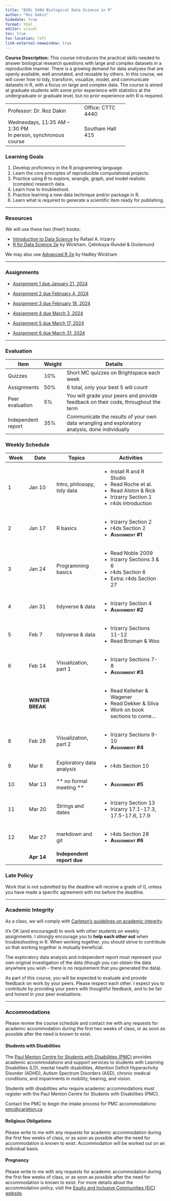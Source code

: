 ```yaml
---
title: "BIOL 5404 Biological Data Science in R"
author: "Roz Dakin"
hidedate: true
format: html
editor: visual
toc: true
toc-location: left
link-external-newwindow: true
---
```


**Course Description:** This course introduces the practical skills needed to answer biological research questions with large and complex datasets in a reproducible manner. There is a growing demand for data analyses that are openly available, well annotated, and reusable by others. In this course, we will cover how to tidy, transform, visualize, model, and communicate datasets in R, with a focus on large and complex data. The course is aimed at graduate students with some prior experience with statistics at the undergraduate or graduate level, but no prior experience with R is required.

+---------------------------------+-------------------+
| Professor: Dr. Roz Dakin        | Office: CTTC 4440 |
+---------------------------------+-------------------+
| Wednesdays, 11:35 AM – 1:30 PM\ | Southam Hall 415  |
| In person, synchronous course   |                   |
+---------------------------------+-------------------+

### Learning Goals

1)  Develop proficiency in the R programming language.
2)  Learn the core principles of reproducible computational projects.
3)  Practice using R to explore, wrangle, graph, and model realistic (complex) research data.
4)  Learn how to troubleshoot.
5)  Practice learning a new data technique and/or package in R.
6)  Learn what is required to generate a scientific item ready for publishing.

------------------------------------------------------------------------

### Resources

We will use these two (free!) books:

-   [Introduction to Data Science](http://rafalab.dfci.harvard.edu/dsbook-part-1/) by Rafael A. Irizarry
-   [R for Data Science 2e](https://r4ds.hadley.nz/) by Wickham, Çetinkaya-Rundel & Grolemund

We may also use [Advanced R 2e](https://adv-r.hadley.nz/) by Hadley Wickham

------------------------------------------------------------------------

### Assignments {#assignments}

-   [Assignment 1 due January 21, 2024](assignment_1.html)

-   [Assignment 2 due February 4, 2024](assignment_2.html)

-   [Assignment 3 due February 18, 2024](assignment_3.html)

-   [Assignment 4 due March 3, 2024](assignment_4.html)

-   [Assignment 5 due March 17, 2024](assignment_5.html)

-   [Assignment 6 due March 31, 2024](assignment_6.html)

------------------------------------------------------------------------

### Evaluation

+--------------------+----------+------------------------------------------------------------------------------------------------+
| Item               | Weight   | Details                                                                                        |
+====================+==========+================================================================================================+
| Quizzes            | 10%      | Short MC quizzes on Brightspace each week                                                      |
+--------------------+----------+------------------------------------------------------------------------------------------------+
| Assignments        | 50%      | 6 total, only your best 5 will count                                                           |
+--------------------+----------+------------------------------------------------------------------------------------------------+
| Peer evaluation    | 5%       | You will grade your peers and provide feedback on their code, throughout the term              |
+--------------------+----------+------------------------------------------------------------------------------------------------+
| Independent report | 35%      | Communicate the results of your own data wrangling and exploratory analysis, done individually |
+--------------------+----------+------------------------------------------------------------------------------------------------+

### Weekly Schedule

+-------------+------------------+-----------------------------+-----------------------------------------+
| Week        | Date             | Topics                      | Activities                              |
+=============+==================+=============================+=========================================+
| 1           | Jan 10           | Intro, philosopy, tidy data | -   Install R and R Studio              |
|             |                  |                             | -   Read Roche et al.                   |
|             |                  |                             | -   Read Alston & Rick                  |
|             |                  |                             | -   Irizarry Section 1                  |
|             |                  |                             | -   r4ds Introduction                   |
+-------------+------------------+-----------------------------+-----------------------------------------+
| 2           | Jan 17           | R basics                    | -   Irizarry Section 2                  |
|             |                  |                             | -   r4ds Section 2                      |
|             |                  |                             | -   [**Assignment #1**]{.smallcaps}     |
+-------------+------------------+-----------------------------+-----------------------------------------+
| 3           | Jan 24           | Programming basics          | -   Read Noble 2009                     |
|             |                  |                             | -   Irizarry Sections 3 & 6             |
|             |                  |                             | -   r4ds Section 6                      |
|             |                  |                             | -   Extra: r4ds Section 27              |
+-------------+------------------+-----------------------------+-----------------------------------------+
| 4           | Jan 31           | tidyverse & data            | -   Irizarry Section 4                  |
|             |                  |                             | -   [**Assignment #2**]{.smallcaps}     |
+-------------+------------------+-----------------------------+-----------------------------------------+
| 5           | Feb 7            | tidyverse & data            | -   Irizarry Sections 11-12             |
|             |                  |                             | -   Read Broman & Woo                   |
+-------------+------------------+-----------------------------+-----------------------------------------+
| 6           | Feb 14           | Visualization, part 1       | -   Irizarry Sections 7-8               |
|             |                  |                             | -   [**Assignment #3**]{.smallcaps}     |
+-------------+------------------+-----------------------------+-----------------------------------------+
|             | **WINTER BREAK** |                             | -   Read Kelleher & Wagener             |
|             |                  |                             | -   Read Dekker & Silva                 |
|             |                  |                             | -   Work on book sections to come...    |
+-------------+------------------+-----------------------------+-----------------------------------------+
| 8           | Feb 28           | Visualization, part 2       | -   Irizarry Sections 9-10              |
|             |                  |                             | -   [**Assignment #4**]{.smallcaps}     |
+-------------+------------------+-----------------------------+-----------------------------------------+
| 9           | Mar 6            | Exploratory data analysis   | -   r4ds Section 10                     |
+-------------+------------------+-----------------------------+-----------------------------------------+
| 10          | Mar 13           | \*\* no formal meeting \*\* | -   [**Assignment #5**]{.smallcaps}     |
+-------------+------------------+-----------------------------+-----------------------------------------+
| 11          | Mar 20           | Strings and dates           | -   Irizarry Section 13                 |
|             |                  |                             | -   Irizarry 17.1-17.3, 17.5-17.6, 17.9 |
+-------------+------------------+-----------------------------+-----------------------------------------+
| 12          | Mar 27           | markdown and git            | -   r4ds Section 28                     |
|             |                  |                             | -   [**Assignment #6**]{.smallcaps}     |
+-------------+------------------+-----------------------------+-----------------------------------------+
|             | **Apr 14**       | **Independent report due**  |                                         |
+-------------+------------------+-----------------------------+-----------------------------------------+

### Late Policy

Work that is not submitted by the deadline will receive a grade of 0, unless you have made a specific agreement with me before the deadline.

------------------------------------------------------------------------

### Academic Integrity

As a class, we will comply with [Carleton’s guidelines on academic integrity](https://carleton.ca/registrar/academic-integrity/).

It’s OK (and encouraged) to work with other students on weekly assignments. I strongly encourage you to **help each other out** when troubleshooting in R. When working together, you should strive to contribute so that working together is mutually beneficial.

The exploratory data analysis and independent report must represent your own original investigation of the data (though you can obtain the data anywhere you wish – there is no requirement that you generated the data).

As part of this course, you will be expected to evaluate and provide feedback on work by your peers. Please respect each other. I expect you to contribute by providing your peers with thoughtful feedback, and to be fair and honest in your peer evaluations.

------------------------------------------------------------------------

### Accommodations

Please review the course schedule and contact me with any requests for academic accommodation during the first two weeks of class, or as soon as possible after the need is known to exist.

#### Students with Disabilities

The [Paul Menton Centre for Students with Disabilities (PMC)](https://carleton.ca/pmc/) provides academic accommodations and support services to students with Learning Disabilities (LD), mental health disabilities, Attention Deficit Hyperactivity Disorder (ADHD), Autism Spectrum Disorders (ASD), chronic medical conditions, and impairments in mobility, hearing, and vision.

Students with disabilities who require academic accommodations must register with the Paul Menton Centre for Students with Disabilities (PMC).

Contact the PMC to begin the intake process for PMC accommodations: [pmc\@carleton.ca](mailto:pmc@carleton.ca)

#### Religious Obligations

Please write to me with any requests for academic accommodation during the first few weeks of class, or as soon as possible after the need for accommodation is known to exist. Accommodation will be worked out on an individual basis.

#### Pregnancy

Please write to me with any requests for academic accommodation during the first few weeks of class, or as soon as possible after the need for accommodation is known to exist. For more details about the accommodation policy, visit the [Equity and Inclusive Communities (EIC) website](http://www.carleton.ca/equity/).
